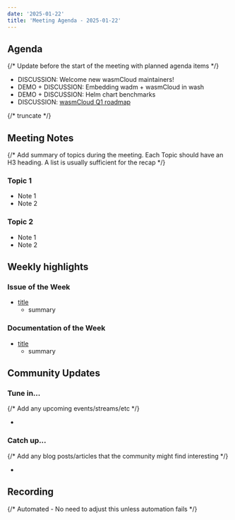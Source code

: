 ```yaml
---
date: '2025-01-22'
title: 'Meeting Agenda - 2025-01-22'
---
```


## Agenda

{/* Update before the start of the meeting with planned agenda items */}

- DISCUSSION: Welcome new wasmCloud maintainers!
- DEMO + DISCUSSION: Embedding wadm + wasmCloud in wash
- DEMO + DISCUSSION: Helm chart benchmarks
- DISCUSSION: [wasmCloud Q1 roadmap](https://wasmcloud.com/docs/roadmap/)

{/* truncate */}

## Meeting Notes

{/* Add summary of topics during the meeting. Each Topic should have an H3 heading. A list is usually sufficient for the recap */}

### Topic 1

- Note 1
- Note 2

### Topic 2

- Note 1
- Note 2

## Weekly highlights

### Issue of the Week

- [title](https://github.com/wasmcloud/wasmcloud/issues/)
  - summary

### Documentation of the Week

- [title](/docs/intro)
  - summary

## Community Updates

### Tune in…

{/* Add any upcoming events/streams/etc */}

-

### Catch up…

{/* Add any blog posts/articles that the community might find interesting */}

-

## Recording

{/* Automated - No need to adjust this unless automation fails */}

<YouTube url="https://www.youtube.com/watch?v=nRoFMDo7ggU" />
